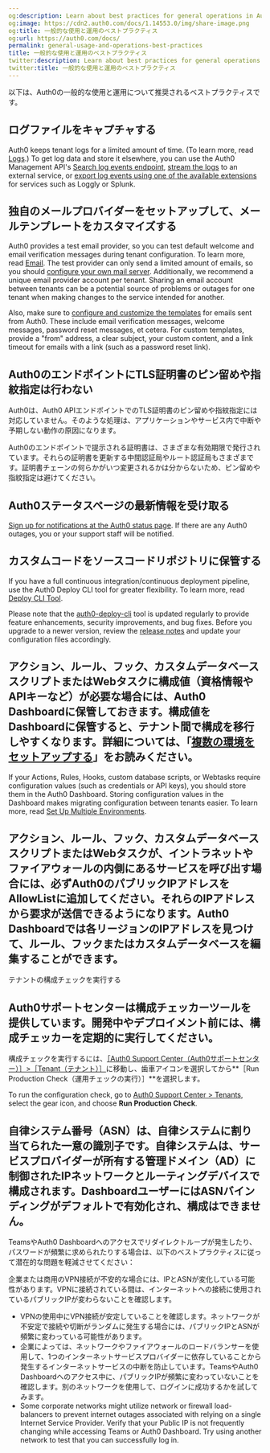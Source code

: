 ```yaml
---
og:description: Learn about best practices for general operations in Auth0.
og:image: https://cdn2.auth0.com/docs/1.14553.0/img/share-image.png
og:title: 一般的な使用と運用のベストプラクティス
og:url: https://auth0.com/docs/
permalink: general-usage-and-operations-best-practices
title: 一般的な使用と運用のベストプラクティス
twitter:description: Learn about best practices for general operations in Auth0.
twitter:title: 一般的な使用と運用のベストプラクティス
---
```


以下は、Auth0の一般的な使用と運用について推奨されるベストプラクティスです。

## ログファイルをキャプチャする

Auth0 keeps tenant logs for a limited amount of time. (To learn more, read [Logs](/docs/deploy-monitor/logs).) To get log data and store it elsewhere, you can use the Auth0 <Tooltip tip="Management API: A product to allow customers to perform administrative tasks." cta="View Glossary" href="/docs/glossary?term=Management+API">Management API</Tooltip>'s [Search log events endpoint](https://auth0.com/docs/api/management/v2#!/Logs/get_logs), [stream the logs](/docs/customize/log-streams) to an external service, or [export log events using one of the available extensions](https://marketplace.auth0.com/features/log-streaming) for services such as Loggly or Splunk.

## 独自のメールプロバイダーをセットアップして、メールテンプレートをカスタマイズする

Auth0 provides a test email provider, so you can test default welcome and email verification messages during tenant configuration. To learn more, read [Email](/docs/customize/email). The test provider can only send a limited amount of emails, so you should [configure your own mail server](/docs/customize/email/smtp-email-providers/configure-custom-external-smtp-email-provider). Additionally, we recommend a unique email provider account per tenant. Sharing an email account between tenants can be a potential source of problems or outages for one tenant when making changes to the service intended for another.

Also, make sure to [configure and customize the templates](/docs/customize/email/email-templates) for emails sent from Auth0. These include email verification messages, welcome messages, password reset messages, et cetera. For custom templates, provide a "from" address, a clear subject, your custom content, and a link timeout for emails with a link (such as a password reset link).

## Auth0のエンドポイントにTLS証明書のピン留めや指紋指定は行わない

Auth0は、Auth0 APIエンドポイントでのTLS証明書のピン留めや指紋指定には対応していません。そのような処理は、アプリケーションやサービス内で中断や予期しない動作の原因になります。

Auth0のエンドポイントで提示される証明書は、さまざまな有効期限で発行されています。それらの証明書を更新する中間認証局やルート認証局もさまざまです。証明書チェーンの何らかがいつ変更されるかは分からないため、ピン留めや指紋指定は避けてください。

## Auth0ステータスページの最新情報を受け取る

[Sign up for notifications at the Auth0 status page](https://status.auth0.com/). If there are any Auth0 outages, you or your support staff will be notified.

## カスタムコードをソースコードリポジトリに保管する

If you have a full continuous integration/continuous deployment pipeline, use the Auth0 Deploy CLI tool for greater flexibility. To learn more, read [Deploy CLI Tool](/docs/deploy-monitor/deploy-cli-tool).

Please note that the [auth0-deploy-cli](https://github.com/auth0/auth0-deploy-cli) tool is updated regularly to provide feature enhancements, security improvements, and bug fixes. Before you upgrade to a newer version, review the [release notes](https://github.com/auth0/auth0-deploy-cli/releases) and update your configuration files accordingly.

## アクション、ルール、フック、カスタムデータベーススクリプトまたはWebタスクに構成値（資格情報やAPIキーなど）が必要な場合には、Auth0 Dashboardに保管しておきます。構成値をDashboardに保管すると、テナント間で構成を移行しやすくなります。詳細については、「[複数の環境をセットアップする](/get-started/create-tenants/set-up-multiple-environments)」をお読みください。

If your Actions, Rules, Hooks, custom database scripts, or Webtasks require configuration values (such as credentials or API keys), you should store them in the <Tooltip tip="Auth0 Dashboard: Auth0's main product to configure your services." cta="View Glossary" href="/docs/glossary?term=Auth0+Dashboard">Auth0 Dashboard</Tooltip>. Storing configuration values in the Dashboard makes migrating configuration between tenants easier. To learn more, read [Set Up Multiple Environments](/docs/get-started/auth0-overview/create-tenants/set-up-multiple-environments).

## アクション、ルール、フック、カスタムデータベーススクリプトまたはWebタスクが、イントラネットやファイアウォールの内側にあるサービスを呼び出す場合には、必ずAuth0のパブリックIPアドレスをAllowListに追加してください。それらのIPアドレスから要求が送信できるようになります。Auth0 Dashboardでは各リージョンのIPアドレスを見つけて、ルール、フックまたはカスタムデータベースを編集することができます。

テナントの構成チェックを実行する

## Auth0サポートセンターは構成チェッカーツールを提供しています。開発中やデプロイメント前には、構成チェッカーを定期的に実行してください。

構成チェックを実行するには、[［Auth0 Support Center（Auth0サポートセンター）］>［Tenant（テナント）］]()に移動し、歯車アイコンを選択してから**［Run Production Check（運用チェックの実行）］**を選択します。

To run the configuration check, go to [Auth0 Support Center > Tenants](https://support.auth0.com/tenants/public), select the gear icon, and choose **Run Production Check**.

## 自律システム番号（ASN）は、自律システムに割り当てられた一意の識別子です。自律システムは、サービスプロバイダーが所有する管理ドメイン（AD）に制御されたIPネットワークとルーティングデバイスで構成されます。DashboardユーザーにはASNバインディングがデフォルトで有効化され、構成はできません。

TeamsやAuth0 Dashboardへのアクセスでリダイレクトループが発生したり、パスワードが頻繁に求められたりする場合は、以下のベストプラクティスに従って潜在的な問題を軽減させてください：

企業または商用のVPN接続が不安的な場合には、IPとASNが変化している可能性があります。VPNに接続されている間は、インターネットへの接続に使用されているパブリックIPが変わらないことを確認します。

* VPNの使用中にVPN接続が安定していることを確認します。ネットワークが不安定で接続や切断がランダムに発生する場合には、パブリックIPとASNが頻繁に変わっている可能性があります。
* 企業によっては、ネットワークやファイアウォールのロードバランサーを使用して、1つのインターネットサービスプロバイダーに依存していることから発生するインターネットサービスの中断を防止しています。TeamsやAuth0 Dashboardへのアクセス中に、パブリックIPが頻繁に変わっていないことを確認します。別のネットワークを使用して、ログインに成功するかを試してみます。
* Some corporate networks might utilize network or firewall load-balancers to prevent internet outages associated with relying on a single Internet Service Provider. Verify that your Public IP is not frequently changing while accessing Teams or Auth0 Dashboard. Try using another network to test that you can successfully log in.